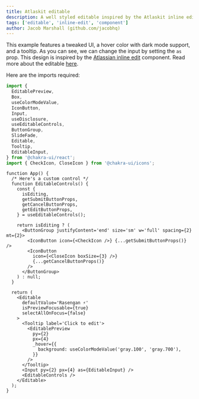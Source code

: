 ```yaml
---
title: Atlaskit editable
description: A well styled editable inspired by the Atlaskit inline edit component
tags: ['editable', 'inline-edit', 'component']
author: Jacob Marshall (github.com/jacobhq)
---
```


This example features a tweaked UI, a hover color with dark mode support, and a tooltip. As you can see, we can change the input by setting the `as` prop. This design is inspired by the [Atlassian inline edit](https://atlassian.design/components/inline-edit/examples) component. Read more about the editable [here](/docs/form/editable).

Here are the imports required:

```js
import {
  EditablePreview,
  Box,
  useColorModeValue,
  IconButton,
  Input,
  useDisclosure,
  useEditableControls,
  ButtonGroup,
  SlideFade,
  Editable,
  Tooltip,
  EditableInput,
} from '@chakra-ui/react';
import { CheckIcon, CloseIcon } from '@chakra-ui/icons';
```

```tsx
function App() {
  /* Here's a custom control */
  function EditableControls() {
    const {
      isEditing,
      getSubmitButtonProps,
      getCancelButtonProps,
      getEditButtonProps,
    } = useEditableControls();

    return isEditing ? (
      <ButtonGroup justifyContent='end' size='sm' w='full' spacing={2} mt={2}>
        <IconButton icon={<CheckIcon />} {...getSubmitButtonProps()} />
        <IconButton
          icon={<CloseIcon boxSize={3} />}
          {...getCancelButtonProps()}
        />
      </ButtonGroup>
    ) : null;
  }

  return (
    <Editable
      defaultValue='Rasengan ⚡️'
      isPreviewFocusable={true}
      selectAllOnFocus={false}
    >
      <Tooltip label='Click to edit'>
        <EditablePreview
          py={2}
          px={4}
          _hover={{
            background: useColorModeValue('gray.100', 'gray.700'),
          }}
        />
      </Tooltip>
      <Input py={2} px={4} as={EditableInput} />
      <EditableControls />
    </Editable>
  );
}
```
